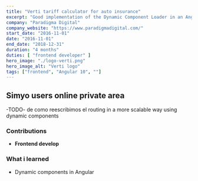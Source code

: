 ```yaml
---
title: "Verti tariff calculator for auto insurance"
excerpt: "Good implementation of the Dynamic Component Loader in an Angular 10 platform"
company: "Paradigma Digital"
company_website: "https://www.paradigmadigital.com/"
start_date: "2016-11-01"
date: "2016-11-01"
end_date: "2018-12-31"
duration: "4 months"
duties: [ "frontend developer" ]
hero_image: "./logo-verti.png"
hero_image_alt: "Verti logo"
tags: ["frontend", "Angular 10", ""]
---
```


## Simyo users online private area

-TODO-
de como reescribimos el routing in a more scalable way using dynamic components

### Contributions
- **Frontend develop**

### What i learned
- Dynamic components in Angular

